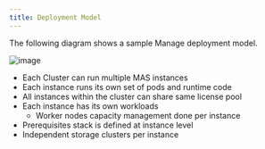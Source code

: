 ```yaml
---
title: Deployment Model
---           
```


The following diagram shows a sample Manage deployment model.

![image](images/deployment.png)


- Each Cluster can run multiple MAS instances
-  Each instance runs its own set of pods and runtime code
- All instances within the cluster can share same license pool
- Each instance has its own workloads
 	- Worker nodes capacity management done per instance 
- Prerequisites stack is defined at instance level
- Independent storage clusters per instance